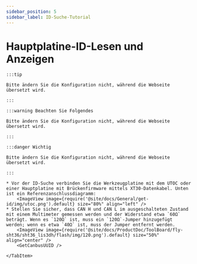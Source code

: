 ```yaml
---
sidebar_position: 5
sidebar_label: ID-Suche-Tutorial
---
```






# Hauptplatine-ID-Lesen und Anzeigen

    :::tip

    Bitte ändern Sie die Konfiguration nicht, während die Webseite übersetzt wird.

    :::

    :::warning Beachten Sie Folgendes

    Bitte ändern Sie die Konfiguration nicht, während die Webseite übersetzt wird.

    :::

    :::danger Wichtig

    Bitte ändern Sie die Konfiguration nicht, während die Webseite übersetzt wird.

    :::

<Tabs>
    <TabItem value="can" label="CANBus UUID abrufen">

    * Vor der ID-Suche verbinden Sie die Werkzeugplatine mit dem UTOC oder einer Hauptplatine mit Brückenfirmware mittels XT30-Datenkabel. Unten ist ein Referenzanschlussdiagramm:
        <ImageView image={require('@site/docs/General/get-id/img/utoc.png').default} size="80%" align="left" />   
    * Stellen Sie sicher, dass CAN H und CAN L im ausgeschalteten Zustand mit einem Multimeter gemessen werden und der Widerstand etwa `60Ω` beträgt. Wenn es `120Ω` ist, muss ein `120Ω`-Jumper hinzugefügt werden; wenn es etwa `40Ω` ist, muss der Jumper entfernt werden.
        <ImageView image={require('@site/docs/ProductDoc/ToolBoard/fly-sht36/sht36_lis3dh/flash/img/120.png').default} size="50%" align="center" />    
        <GetCanbusUUID />

    </TabItem>
</Tabs>